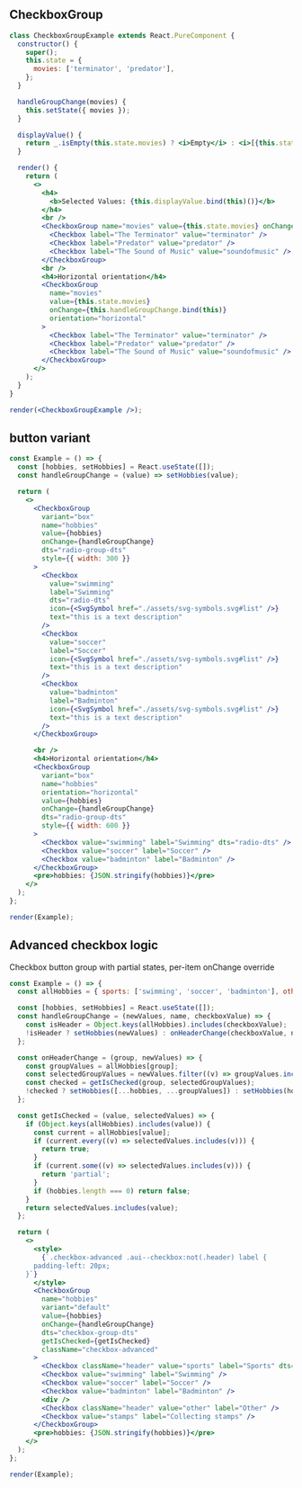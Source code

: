 
## CheckboxGroup

```jsx live=true
class CheckboxGroupExample extends React.PureComponent {
  constructor() {
    super();
    this.state = {
      movies: ['terminator', 'predator'],
    };
  }

  handleGroupChange(movies) {
    this.setState({ movies });
  }

  displayValue() {
    return _.isEmpty(this.state.movies) ? <i>Empty</i> : <i>[{this.state.movies.join(' ')}]</i>;
  }

  render() {
    return (
      <>
        <h4>
          <b>Selected Values: {this.displayValue.bind(this)()}</b>
        </h4>
        <br />
        <CheckboxGroup name="movies" value={this.state.movies} onChange={this.handleGroupChange.bind(this)}>
          <Checkbox label="The Terminator" value="terminator" />
          <Checkbox label="Predator" value="predator" />
          <Checkbox label="The Sound of Music" value="soundofmusic" />
        </CheckboxGroup>
        <br />
        <h4>Horizontal orientation</h4>
        <CheckboxGroup
          name="movies"
          value={this.state.movies}
          onChange={this.handleGroupChange.bind(this)}
          orientation="horizontal"
        >
          <Checkbox label="The Terminator" value="terminator" />
          <Checkbox label="Predator" value="predator" />
          <Checkbox label="The Sound of Music" value="soundofmusic" />
        </CheckboxGroup>
      </>
    );
  }
}

render(<CheckboxGroupExample />);
```

## button variant

```jsx live=true
const Example = () => {
  const [hobbies, setHobbies] = React.useState([]);
  const handleGroupChange = (value) => setHobbies(value);

  return (
    <>
      <CheckboxGroup
        variant="box"
        name="hobbies"
        value={hobbies}
        onChange={handleGroupChange}
        dts="radio-group-dts"
        style={{ width: 300 }}
      >
        <Checkbox
          value="swimming"
          label="Swimming"
          dts="radio-dts"
          icon={<SvgSymbol href="./assets/svg-symbols.svg#list" />}
          text="this is a text description"
        />
        <Checkbox
          value="soccer"
          label="Soccer"
          icon={<SvgSymbol href="./assets/svg-symbols.svg#list" />}
          text="this is a text description"
        />
        <Checkbox
          value="badminton"
          label="Badminton"
          icon={<SvgSymbol href="./assets/svg-symbols.svg#list" />}
          text="this is a text description"
        />
      </CheckboxGroup>

      <br />
      <h4>Horizontal orientation</h4>
      <CheckboxGroup
        variant="box"
        name="hobbies"
        orientation="horizontal"
        value={hobbies}
        onChange={handleGroupChange}
        dts="radio-group-dts"
        style={{ width: 600 }}
      >
        <Checkbox value="swimming" label="Swimming" dts="radio-dts" />
        <Checkbox value="soccer" label="Soccer" />
        <Checkbox value="badminton" label="Badminton" />
      </CheckboxGroup>
      <pre>hobbies: {JSON.stringify(hobbies)}</pre>
    </>
  );
};

render(Example);
```

## Advanced checkbox logic

Checkbox button group with partial states, per-item onChange override

```jsx live=true
const Example = () => {
  const allHobbies = { sports: ['swimming', 'soccer', 'badminton'], other: ['stamps'] };

  const [hobbies, setHobbies] = React.useState([]);
  const handleGroupChange = (newValues, name, checkboxValue) => {
    const isHeader = Object.keys(allHobbies).includes(checkboxValue);
    !isHeader ? setHobbies(newValues) : onHeaderChange(checkboxValue, newValues);
  };

  const onHeaderChange = (group, newValues) => {
    const groupValues = allHobbies[group];
    const selectedGroupValues = newValues.filter((v) => groupValues.includes(v));
    const checked = getIsChecked(group, selectedGroupValues);
    !checked ? setHobbies([...hobbies, ...groupValues]) : setHobbies(hobbies.filter((h) => !groupValues.includes(h)));
  };

  const getIsChecked = (value, selectedValues) => {
    if (Object.keys(allHobbies).includes(value)) {
      const current = allHobbies[value];
      if (current.every((v) => selectedValues.includes(v))) {
        return true;
      }
      if (current.some((v) => selectedValues.includes(v))) {
        return 'partial';
      }
      if (hobbies.length === 0) return false;
    }
    return selectedValues.includes(value);
  };

  return (
    <>
      <style>
        {`.checkbox-advanced .aui--checkbox:not(.header) label {
      padding-left: 20px;
    }`}
      </style>
      <CheckboxGroup
        name="hobbies"
        variant="default"
        value={hobbies}
        onChange={handleGroupChange}
        dts="checkbox-group-dts"
        getIsChecked={getIsChecked}
        className="checkbox-advanced"
      >
        <Checkbox className="header" value="sports" label="Sports" dts="checkbox-dts" />
        <Checkbox value="swimming" label="Swimming" />
        <Checkbox value="soccer" label="Soccer" />
        <Checkbox value="badminton" label="Badminton" />
        <div />
        <Checkbox className="header" value="other" label="Other" />
        <Checkbox value="stamps" label="Collecting stamps" />
      </CheckboxGroup>
      <pre>hobbies: {JSON.stringify(hobbies)}</pre>
    </>
  );
};

render(Example);
```

<Props componentName="CheckboxGroup" />

